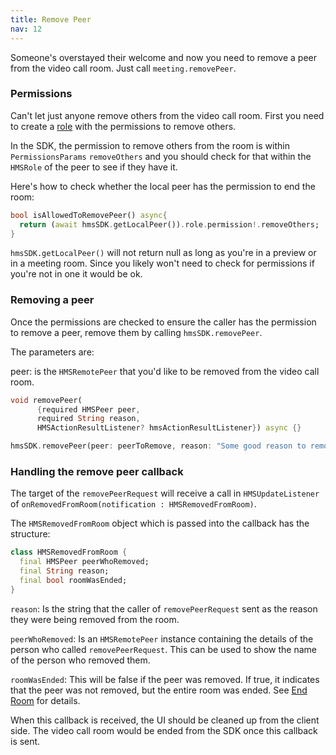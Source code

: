 ```yaml
---
title: Remove Peer
nav: 12
---
```


Someone's overstayed their welcome and now you need to remove a peer from the video call room. Just call `meeting.removePeer`.

### Permissions

Can't let just anyone remove others from the video call room. First you need to create a [role](../foundation/templates-and-roles) with the permissions to remove others.

In the SDK, the permission to remove others from the room is within `PermissionsParams` `removeOthers` and you should check for that within the `HMSRole` of the peer to see if they have it.

Here's how to check whether the local peer has the permission to end the room:

```dart
bool isAllowedToRemovePeer() async{
  return (await hmsSDK.getLocalPeer()).role.permission!.removeOthers;
}
```

`hmsSDK.getLocalPeer()` will not return null as long as you're in a preview or in a meeting room. Since you likely won't need to check for permissions if you're not in one it would be ok.

### Removing a peer

Once the permissions are checked to ensure the caller has the permission to remove a peer, remove them by calling `hmsSDK.removePeer`.

The parameters are:

peer: is the `HMSRemotePeer` that you'd like to be removed from the video call room.

```dart
void removePeer(
      {required HMSPeer peer,
      required String reason,
      HMSActionResultListener? hmsActionResultListener}) async {}
```

```dart
hmsSDK.removePeer(peer: peerToRemove, reason: "Some good reason to remove the peer")
```

### Handling the remove peer callback

The target of the `removePeerRequest` will receive a call in `HMSUpdateListener` of `onRemovedFromRoom(notification : HMSRemovedFromRoom)`.

The `HMSRemovedFromRoom` object which is passed into the callback has the structure:

```dart
class HMSRemovedFromRoom {
  final HMSPeer peerWhoRemoved;
  final String reason;
  final bool roomWasEnded;
}
```

`reason`: Is the string that the caller of `removePeerRequest` sent as the reason they were being removed from the room.

`peerWhoRemoved`: Is an `HMSRemotePeer` instance containing the details of the person who called `removePeerRequest`. This can be used to show the name of the person who removed them.

`roomWasEnded`: This will be false if the peer was removed. If true, it indicates that the peer was not removed, but the entire room was ended. See [End Room](/flutter/v2/features/end-room) for details.

When this callback is received, the UI should be cleaned up from the client side. The video call room would be ended from the SDK once this callback is sent.
